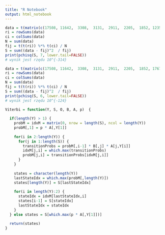 ```yaml
---
title: "R Notebook"
output: html_notebook
---
```



```r
data = t(matrix(c(17508, 11642,  3308,  3131,  2911,  2205,  1852, 1235, 17672,  9318,  4865,  3259,  3029,  2479,  1606, 3259), 8))
ri = rowSums(data)
ci = colSums(data)
N = sum(data)
fij = t(t(ri)) %*% t(ci) / N
S = sum((data - fij)^2  / fij)
print(pchisq(S, 7, lower.tail=FALSE))
# wynik jest rzędu 10^{-314}

data = t(matrix(c(17508, 11642,  3308,  3131,  2911,  2205,  1852, 17672,  9318,  4865,  3259,  3029,  2479,  1606), 7))
ri = rowSums(data)
ci = colSums(data)
N = sum(data)
fij = t(t(ri)) %*% t(ci) / N
S = sum((data - fij)^2  / fij)
print(pchisq(S, 6, lower.tail=FALSE))
# wynik jest rzędu 10^{-124}
```





































```r
Viterbi = function(Y, S, O, B, A, p)  {
  
  if(length(Y) > 1) {
    probM = idxM = matrix(0, nrow = length(S), ncol = length(Y))
    probM[,1] = p * A[,Y[1]]
    
    for(i in 2:length(Y)) {
      for(j in 1:length(S)) {
        transitionProbs = probM[,i-1] * B[,j] * A[j,Y[i]]
        idxM[j,i] = which.max(transitionProbs)
        probM[j,i] = transitionProbs[idxM[j,i]]
      }
    }
    
    states = character(length(Y))
    lastStateIdx = which.max(probM[,length(Y)])
    states[length(Y)] = S[lastStateIdx]
    
    for(i in length(Y):2) {
      stateIdx = idxM[lastStateIdx,i]
      states[i-1] = S[stateIdx]
      lastStateIdx = stateIdx
    }
  } else states = S[which.max(p * A[,Y[1]])]
  
  return(states)
}
```